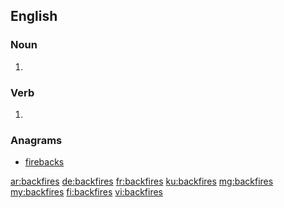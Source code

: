 ==English==

===Noun===
{{head|en|plural}}

# {{plural of|backfire|lang=en}}

===Verb===
{{head|en|verb form}}

# {{en-third-person singular of|backfire}}

===Anagrams===
* [[firebacks#English|firebacks]]

[[ar:backfires]]
[[de:backfires]]
[[fr:backfires]]
[[ku:backfires]]
[[mg:backfires]]
[[my:backfires]]
[[fi:backfires]]
[[vi:backfires]]
